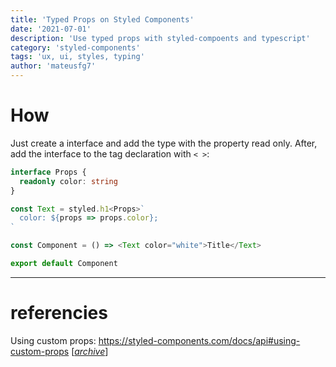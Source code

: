 ```yaml
---
title: 'Typed Props on Styled Components'
date: '2021-07-01'
description: 'Use typed props with styled-compoents and typescript'
category: 'styled-components'
tags: 'ux, ui, styles, typing'
author: 'mateusfg7'
---
```


# How

Just create a interface and add the type with the property read only. After, add the interface to the tag declaration with `< >`:

```typescript
interface Props {
  readonly color: string
}

const Text = styled.h1<Props>`
  color: ${props => props.color};
`

const Component = () => <Text color="white">Title</Text>

export default Component
```

---

# referencies

Using custom props: https://styled-components.com/docs/api#using-custom-props [[_archive_](https://web.archive.org/web/20210701174608if_/https://styled-components.com/docs/api)]
